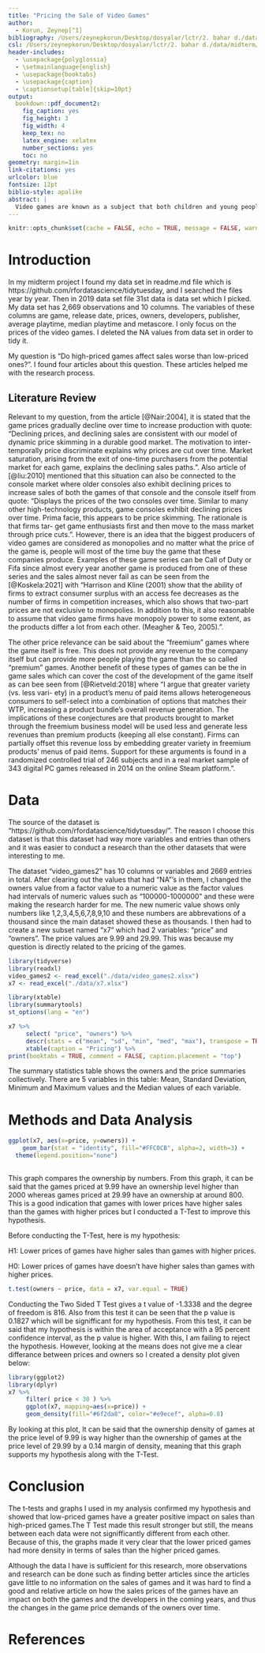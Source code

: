 ```yaml
---
title: "Pricing the Sale of Video Games"
author: 
  - Korun, Zeynep[^1]
bibliography: /Users/zeynepkorun/Desktop/dosyalar/lctr/2. bahar d./data/midterm/Proposal 2/bibliography/biblio.bib
csl: /Users/zeynepkorun/Desktop/dosyalar/lctr/2. bahar d./data/midterm/Proposal 2/csl/apa.csl
header-includes:
  - \usepackage{polyglossia}
  - \setmainlanguage{english}
  - \usepackage{booktabs}
  - \usepackage{caption} 
  - \captionsetup[table]{skip=10pt}
output:
  bookdown::pdf_document2:
    fig_caption: yes
    fig_height: 3
    fig_width: 4
    keep_tex: no
    latex_engine: xelatex
    number_sections: yes
    toc: no
geometry: margin=1in
link-citations: yes
urlcolor: blue
fontsize: 12pt
biblio-style: apalike
abstract: |
  Video games are known as a subject that both children and young people follow with curiosity, and newly released games are the focus of gamers. So, how popular and best-selling is each updated game? In my analysis, I discussed whether prices affect sales positively or negatively. According to my research, I have come to the conclusion that high prices affect sales negatively. I explained that low-priced games were more preferred in my analysis and supported it with data summary table, t-test and graphs. This result is that children and young people tend to cheap games more and make their choices in favor of them.
---
```

```r
knitr::opts_chunk$set(cache = FALSE, echo = TRUE, message = FALSE, warning = FALSE)
```

<!-- ======================================================================= -->
<!-- ============================== FOOTNOTES ============================== -->
<!-- ======================================================================= -->
[^1]: 20080393, [Github Repo](https://github.com/zeykrn/finall.git)

# Introduction
  
  In my midterm project I found my data set in readme.md file which is https://github.com/rfordatascience/tidytuesday, and I searched the files year by year. Then in 2019 data set file 31st data is data set which I picked. My data set has 2,669 observations and 10 columns. The variables of these columns are game, release date, prices, owners, developers, publisher, average playtime, median playtime and metascore. I only focus on the prices of the video games. I deleted the NA values from data set in order to tidy it.
   
   My question is "Do high-priced games affect sales worse than low-priced ones?". I found four articles about this question. These articles helped me with the research process. 
   
## Literature Review

  Relevant to my question, from the article [@Nair:2004], it is stated that the game prices gradually decline over time to increase production with quote: "Declining prices, and declining sales are consistent with our model of dynamic price skimming in a durable good market. The motivation to inter-temporally price discriminate explains why prices are cut over time. Market saturation, arising from the exit of one-time purchasers from the potential market for each game, explains the declining sales paths.". Also article of [@liu:2010] mentioned that this situation can also be connected to the console market where older consoles also exhibit declining prices to increase sales of both the games of that console and the console itself from quote: "Displays the prices of the two consoles over time. Similar to many other high-technology products, game consoles exhibit declining prices over time. Prima facie, this appears to be price skimming. The rationale is that firms tar- get game enthusiasts first and then move to the mass market through price cuts.". However, there is an idea that the biggest producers of video games are considered as monopolies and no matter what the price of the game is, people will most of the time buy the game that these companies produce. Examples of these game series can be Call of Duty or Fifa since almost every year another game is produced from one of these series and the sales almost never fail as can be seen from the [@Koskela:2021] with  "Harrison and Kline (2001) show that the ability of firms to extract consumer surplus with an access fee decreases as the number of firms in competition increases, which also shows that two-part prices are not exclusive to monopolies. In addition to this, it also reasonable to assume that video game firms have monopoly power to some extent, as the products differ a lot from each other. (Meagher & Teo, 2005).". 
   
   The other price relevance can be said about the "freemium" games where the game itself is free. This does not provide any revenue to the company itself but can provide more people playing the game than the so called "premium" games. Another benefit of these types of games can be the in game sales which can cover the cost of the development of the game itself as can bee seen from [@Rietveld:2018] where "I argue that greater variety (vs. less vari- ety) in a product’s menu of paid items allows heterogeneous consumers to self-select into a combination of options that matches their WTP, increasing a product bundle’s overall revenue generation. The implications of these conjectures are that products brought to market through the freemium business model will be used less and generate less revenues than premium products (keeping all else constant). Firms can partially offset this revenue loss by embedding greater variety in freemium products’ menus of paid items. Support for these arguments is found in a randomized controlled trial of 246 subjects and in a real market sample of 343 digital PC games released in 2014 on the online Steam platform.".
  

# Data
The source of the dataset is "https://github.com/rfordatascience/tidytuesday/". The reason I choose this dataset is that this dataset had way more variables and entries than others and it was easier to conduct a research than the other datasets that were interesting to me. 

The dataset "video_games2" has 10 columns or variables and 2669 entries in total. After clearing out the values that had "NA"'s in them, I changed the owners value from a factor value to a numeric value as the factor values had intervals of numeric values such as "100000-1000000" and these were making the research harder for me. The new numeric value shows only numbers like 1,2,3,4,5,6,7,8,9,10 and these numbers are abbrevations of a thousand since the main dataset showed these as thousands. I then had to create a new subset named "x7" which had 2 variables: "price" and "owners". The price values are 9.99 and 29.99. This was because my question is directly related to the pricing of the games. 


    
```r
library(tidyverse)
library(readxl)
video_games2 <- read_excel("./data/video_games2.xlsx")
x7 <- read_excel("./data/x7.xlsx")
```

```r
library(xtable) 
library(summarytools)
st_options(lang = "en")

x7 %>%
     select( "price", "owners") %>% 
     descr(stats = c("mean", "sd", "min", "med", "max"), transpose = TRUE) %>% 
     xtable(caption = "Pricing") %>%
print(booktabs = TRUE, comment = FALSE, caption.placement = "top")
```

The summary statistics table shows the owners and the price summaries collectively. There are 5 variables in this table: Mean, Standard Deviation, Minimum and Maximum values and the Median values of each variable.

# Methods and Data Analysis


```r

ggplot(x7, aes(x=price, y=owners)) + 
    geom_bar(stat = "identity", fill="#FFC0CB", alpha=2, width=3) +
  theme(legend.position="none")
  
```


This graph compares the ownership by numbers. From this graph, it can be said that the games priced at 9.99 have an ownership level higher than 2000 whereas games priced at 29.99 have an ownership at around 800. This is a good indication that games with lower prices have higher sales than the games with higher prices but I conducted a T-Test to improve this hypothesis.

Before conducting the T-Test, here is my hypothesis:

H1: Lower prices of games have higher sales than games with higher prices.

H0: Lower prices of games have doesn't have higher sales than games with higher prices.

```r
t.test(owners ~ price, data = x7, var.equal = TRUE)
```

Conducting the Two Sided T Test gives a t value of -1.3338 and the degree of freedom is 816. Also from this test it can be seen that the p value is 0.1827 which will be signifficant for my hypothesis. From this test, it can be said that my hypothesis is within the area of acceptance with a 95 percent confidence interval, as the p value is higher. With this, I am failing to reject the hypothesis. However, looking at the means does not give me a clear differance between prices and owners so I created a density plot given below:




```r
library(ggplot2)
library(dplyr)
x7 %>%
     filter( price < 30 ) %>%
     ggplot(x7, mapping=aes(x=price)) +
     geom_density(fill="#6f2da8", color="#e9ecef", alpha=0.8)
```






By looking at this plot, It can be said that the ownership density of games at the price level of 9.99 is way higher than the ownership of games at the price level of 29.99 by a 0.14 margin of density, meaning that this graph supports my hypothesis along with the T-Test.









# Conclusion
The t-tests and graphs I used in my analysis confirmed my hypothesis and showed that low-priced games have a greater positive impact on sales than high-priced games.The T Test made this result stronger but still, the means between each data were not signifficantly different from each other. Because of this, the graphs made it very clear that the lower priced games had more density in terms of sales than the higher priced games.

Although the data I have is sufficient for this research, more observations and research can be done such as finding better articles since the articles gave little to no information on the sales of games and it was hard to find a good and relative article on how the sales prices of the games have an impact on both the games and the developers in the coming years, and thus the changes in the game price demands of the owners over time. 


\newpage
# References {#references}
<div id="refs"></div>

